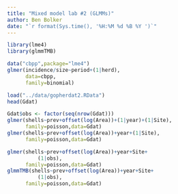 ```yaml
---
title: "Mixed model lab #2 (GLMMs)"
author: Ben Bolker
date: "`r format(Sys.time(), '%H:%M %d %B %Y ')`"
---
```


```r
library(lme4)
library(glmmTMB)
```

```r
data("cbpp",package="lme4")
glmer(incidence/size~period+(1|herd),
      data=cbpp,
      family=binomial)
```

```r
load("../data/gopherdat2.RData")
head(Gdat)
```

```r
Gdat$obs <- factor(seq(nrow(Gdat)))
glmer(shells~prev+offset(log(Area))+(1|year)+(1|Site),
      family=poisson,data=Gdat)
glmer(shells~prev+offset(log(Area))+year+(1|Site),
      family=poisson,data=Gdat)

glmer(shells~prev+offset(log(Area))+year+Site+
          (1|obs),
      family=poisson,data=Gdat)
glmmTMB(shells~prev+offset(log(Area))+year+Site+
          (1|obs),
      family=poisson,data=Gdat)
```
